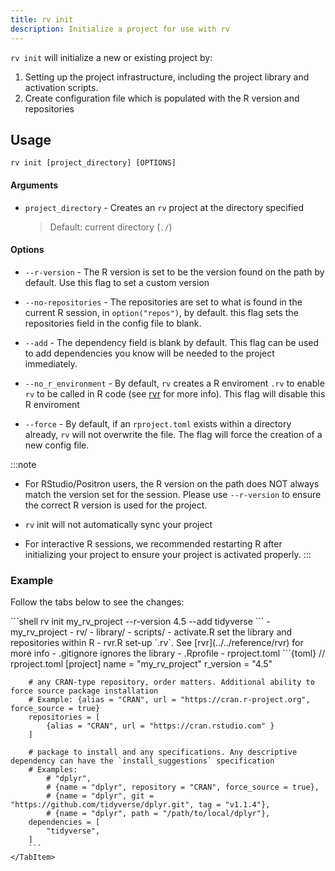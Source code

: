 ```yaml
---
title: rv init
description: Initialize a project for use with rv
---
```



`rv init` will initialize a new or existing project by:

1. Setting up the project infrastructure, including the project library and activation scripts.
2. Create configuration file which is populated with the R version and repositories

## Usage

```shell
rv init [project_directory] [OPTIONS]
```

#### Arguments

* `project_directory` <Badge text="optional" variant="caution"/> - Creates an `rv` project at the directory specified

    > Default: current directory (`./`)

#### Options

* `--r-version` - The R version is set to be the version found on the path by default. 
Use this flag to set a custom version

* `--no-repositories` - The repositories are set to what is found in the current R session,
in `option("repos")`, by default. this flag sets the repositories field in the config file to blank.

* `--add` - The dependency field is blank by default. This flag can be used to add dependencies you know 
will be needed to the project immediately.

* `--no_r_environment` - By default, `rv` creates a R enviroment `.rv` to enable `rv` to be called in R code 
(see [rvr](../../reference/rvr) for more info). This flag will disable this R enviroment

* `--force` - By default, if an `rproject.toml` exists within a directory already, `rv` will not overwrite the file.
The flag will force the creation of a new config file.

:::note
* For RStudio/Positron users, the R version on the path does NOT always match the version set for the session. 
Please use `--r-version` to ensure the correct R version is used for the project.

* `rv` init will not automatically sync your project

* For interactive R sessions, we recommended restarting R after initializing your project to ensure your 
project is activated properly.
:::

### Example

Follow the tabs below to see the changes:

<Tabs>
    <TabItem label = "Command">
    ```shell
    rv init my_rv_project --r-version 4.5 --add tidyverse
    ```
    </TabItem>
    <TabItem label = "File Structure">
        <FileTree>
            - my_rv_project
                - rv/
                    - library/
                    - scripts/
                        - activate.R set the library and repositories within R
                        - rvr.R set-up `.rv`. See [rvr](../../reference/rvr) for more info
                    - .gitignore ignores the library
                - .Rprofile
                - rproject.toml
        </FileTree>
    </TabItem>
    <TabItem label = "Config File">
        ```{toml}
        // rproject.toml
        [project]
        name = "my_rv_project"
        r_version = "4.5"

        # any CRAN-type repository, order matters. Additional ability to force source package installation
        # Example: {alias = "CRAN", url = "https://cran.r-project.org", force_source = true}
        repositories = [
            {alias = "CRAN", url = "https://cran.rstudio.com" }
        ]

        # package to install and any specifications. Any descriptive dependency can have the `install_suggestions` specification
        # Examples:
            # "dplyr",
            # {name = "dplyr", repository = "CRAN", force_source = true},
            # {name = "dplyr", git = "https://github.com/tidyverse/dplyr.git", tag = "v1.1.4"},
            # {name = "dplyr", path = "/path/to/local/dplyr"},
        dependencies = [
            "tidyverse",
        ]
        ```
    </TabItem>
</Tabs>
